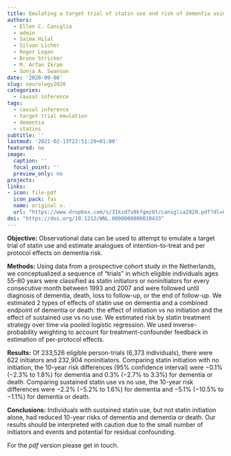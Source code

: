 ```yaml
---
title: Emulating a target trial of statin use and risk of dementia using cohort data
authors:
  - Ellen C. Caniglia
  - admin
  - Saima Hilal
  - Silvan Licher
  - Roger Logan
  - Bruno Stricker
  - M. Arfan Ikram
  - Sonja A. Swanson
date: '2020-09-08'
slug: neurology2020
categories:
  - causal inference
tags:
  - causal inference
  - target trial emulation
  - dementia
  - statins
subtitle: ''
lastmod: '2021-02-13T22:51:29+01:00'
featured: no
image:
  caption: ''
  focal_point: ''
  preview_only: no
projects: 
links:
- icon: file-pdf
  icon_pack: fas
  name: original v.
  url: "https://www.dropbox.com/s/31kzd7x0kfgmz8t/caniglia2020.pdf?dl=0"
doi: "https://doi.org/10.1212/WNL.0000000000010433"
---
```


**Objective:** Observational data can be used to attempt to emulate a target trial of statin use and estimate analogues of intention-to-treat and per protocol effects on dementia risk.

**Methods:** Using data from a prospective cohort study in the Netherlands, we conceptualized a sequence of “trials” in which eligible individuals ages 55–80 years were classified as statin initiators or noninitiators for every consecutive month between 1993 and 2007 and were followed until diagnosis of dementia, death, loss to follow-up, or the end of follow-up. We estimated 2 types of effects of statin use on dementia and a combined endpoint of dementia or death: the effect of initiation vs no initiation and the effect of sustained use vs no use. We estimated risk by statin treatment strategy over time via pooled logistic regression. We used inverse-probability weighting to account for treatment-confounder feedback in estimation of per-protocol effects.

**Results:** Of 233,526 eligible person-trials (6,373 individuals), there were 622 initiators and 232,904 noninitiators. Comparing statin initiation with no initiation, the 10-year risk differences (95% confidence interval) were −0.1% (−2.3% to 1.8%) for dementia and 0.3% (−2.7% to 3.3%) for dementia or death. Comparing sustained statin use vs no use, the 10-year risk differences were −2.2% (−5.2% to 1.6%) for dementia and −5.1% (−10.5% to −1.1%) for dementia or death.

**Conclusions:** Individuals with sustained statin use, but not statin initiation alone, had reduced 10-year risks of dementia and dementia or death. Our results should be interpreted with caution due to the small number of initiators and events and potential for residual confounding.

For the *pdf* version please get in touch.